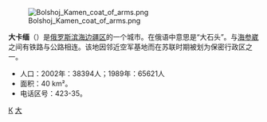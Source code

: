 [[File:Bolshoj_Kamen_coat_of_arms.png|thumb]]

'''大卡缅'''（{{lang-ru|Большо́й Ка́мень|link=yes}}）是[[俄罗斯|俄罗斯]][[滨海边疆区|滨海边疆区]]的一个城市。在俄语中意思是“大石头”。与[[海参崴|海参崴]]之间有铁路与公路相连。该地因邻近空军基地而在苏联时期被划为保密行政区之一。

* 人口：2002年：38394人；1989年：65621人
* 面积：40 km²。
* 电话区号：423-35。

{{濱海邊疆區城市}}
{{俄罗斯保密行政区}}

[[Category:滨海边疆区城市|К]]
[[Category:外满洲城市|大]]